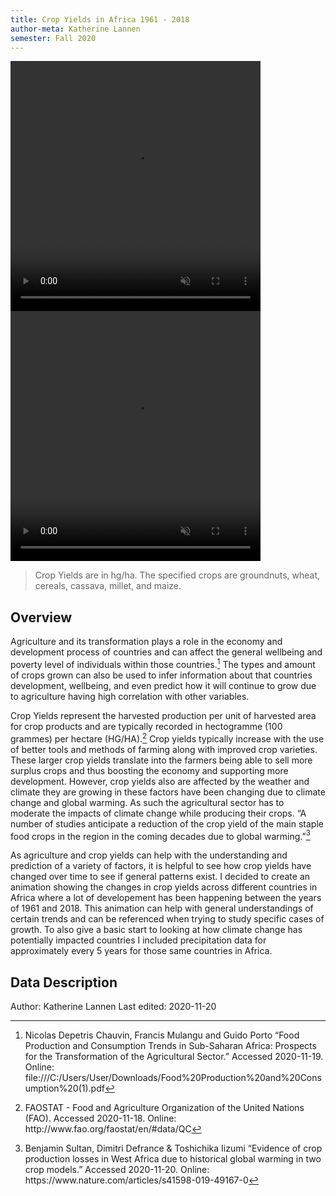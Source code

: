 ```yaml
---
title: Crop Yields in Africa 1961 - 2018
author-meta: Katherine Lannen
semester: Fall 2020
---
```


<!-- VIDEO ON LOOP: see styles.css for formatting -->
<div class="video-wrapper">
<style>
video {
  max-width: 100%;
  max-height: 100%;
}
</style>
  <video width=400 height=400 controls preload="true" autoplay loop muted>
    <source src="https://drdavis.space/teaching/ds/sdd/media/2020/11/total_crop_yields_africa.mp4" type="video/mp4" >
  </video>
  <video width=400 height=400 controls preload="true" autoplay loop muted>
    <source src="https://drdavis.space/teaching/ds/sdd/media/2020/11/specified_crop_yields_africa.mp4" type="video/mp4" >
  </video>
</div>

> Crop Yields are in hg/ha. The specified crops are groundnuts, wheat, cereals, cassava, millet, and maize.

## Overview
Agriculture and its transformation plays a role in the economy and development process of countries and can affect the general wellbeing and poverty level of individuals within those countries.[^agricultureinfo] The types and amount of crops grown can also be used to infer information about that countries development, wellbeing, and even predict how it will continue to grow due to agriculture having high correlation with other variables.

Crop Yields represent the harvested production per unit of harvested area for crop products and are typically recorded in hectogramme (100 grammes) per hectare (HG/HA).[^cropyields] Crop yields typically increase with the use of better tools and methods of farming along with improved crop varieties. These larger crop yields translate into the farmers being able to sell more surplus crops and thus boosting the economy and supporting more development. However, crop yields also are affected by the weather and climate they are growing in these factors have been changing due to climate change and global warming. As such the agricultural sector has to moderate the impacts of climate change while producing their crops. "A number of studies anticipate a reduction of the crop yield of the main staple food crops in the region in the coming decades due to global warming."[^cropproduction] 

As agriculture and crop yields can help with the understanding and prediction of a variety of factors, it is helpful to see how crop yields have changed over time to see if general patterns exist. I decided to create an animation showing the changes in crop yields across different countries in Africa where a lot of developement has been happening between the years of 1961 and 2018. This animation can help with general understandings of certain trends and can be referenced when trying to study specific cases of growth. To also give a basic start to looking at how climate change has potentially impacted countries I included precipitation data for approximately every 5 years for those same countries in Africa. 

## Data Description


<div class="credit-line">
Author: Katherine Lannen
Last edited: 2020-11-20
</div>

[^africamap]: African countries. Carto. Accessed 2020-11-18 Online: https://common-data.carto.com/tables/africa_adm0/public 
[^cropyields]: FAOSTAT - Food and Agriculture Organization of the United Nations (FAO). Accessed 2020-11-18. Online: http://www.fao.org/faostat/en/#data/QC
[^precipitation]: Databank, World Development Indicators - The World Bank. Accessed 2020-11-19. Online: https://databank.worldbank.org/reports.aspx?source=2&series=AG.LND.PRCP.MM&country= 
[^importantcrops]: "Agricultural Opportunites in Africa" Deloitte, Oct. 2017. Accessed 2020-11-19. Online: https://www2.deloitte.com/content/dam/Deloitte/za/Documents/africa/DeloitteZA_Agricultural_opportunites_in_Africa_Oct2017-updated.pdf
[^rainfallinfo]: "Rainfall over the African continent from the 19th through the 21st century" doi: https://doi.org/10.1016/j.gloplacha.2017.12.014 Accessed 2020-11-19. 
Online: https://www.sciencedirect.com/science/article/pii/S0921818117302783
[^agricultureinfo]: Nicolas Depetris Chauvin, Francis Mulangu and Guido Porto "Food Production and Consumption Trends in Sub-Saharan Africa: Prospects for the Transformation of the Agricultural Sector." Accessed 2020-11-19. Online: file:///C:/Users/User/Downloads/Food%20Production%20and%20Consumption%20(1).pdf
[^cropproduction]: Benjamin Sultan, Dimitri Defrance & Toshichika Iizumi "Evidence of crop production losses in West Africa due to historical global warming in two crop models." Accessed 2020-11-20. Online: https://www.nature.com/articles/s41598-019-49167-0
[^geojsontosf]: D. Cooley "Converting between GeoJSON and sf." Accessed 2020-11-18. Online: https://cran.r-project.org/web/packages/geojsonsf/vignettes/geojson-sf-conversions.html
[^scalegradient]: "scale_colour_gradient" RDocumentation. Accessed 2020-11-19. Online: https://www.rdocumentation.org/packages/ggplot2/versions/1.0.0/topics/scale_colour_gradient
